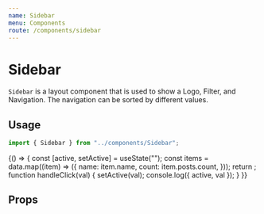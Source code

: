 ```yaml
---
name: Sidebar
menu: Components
route: /components/sidebar
---
```



# Sidebar

`Sidebar` is a layout component that is used to show a Logo, Filter, and
Navigation. The navigation can be sorted by different values.

## Usage

```ts
import { Sidebar } from "../components/Sidebar";
```

<Playground>
  {() => {
    const [active, setActive] = useState("");
    const items = data.map((item) => ({
      name: item.name,
      count: item.posts.count,
    }));
    return <Sidebar items={items} onClick={handleClick} activeBlock={active} />;
    function handleClick(val) {
      setActive(val);
      console.log({ active, val });
    }
  }}
</Playground>

## Props

<Props of={Sidebar} />
